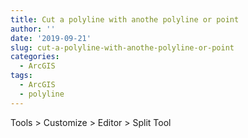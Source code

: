 ```yaml
---
title: Cut a polyline with anothe polyline or point
author: ''
date: '2019-09-21'
slug: cut-a-polyline-with-anothe-polyline-or-point
categories:
  - ArcGIS
tags:
  - ArcGIS
  - polyline
---
```


Tools > Customize > Editor > Split Tool